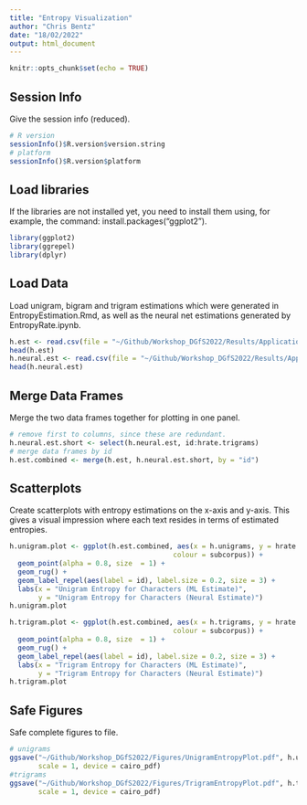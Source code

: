 ```yaml
---
title: "Entropy Visualization"
author: "Chris Bentz"
date: "18/02/2022"
output: html_document
---
```


```r
knitr::opts_chunk$set(echo = TRUE)
```

## Session Info
Give the session info (reduced).
```r
# R version
sessionInfo()$R.version$version.string
# platform
sessionInfo()$R.version$platform 
```

## Load libraries
If the libraries are not installed yet, you need to install them using, for example, the command: install.packages("ggplot2").
```r
library(ggplot2)
library(ggrepel)
library(dplyr)
```

## Load Data
Load unigram, bigram and trigram estimations which were generated in EntropyEstimation.Rmd, as well as the neural net estimations generated by EntropyRate.ipynb.
```r
h.est <- read.csv(file = "~/Github/Workshop_DGfS2022/Results/Application1/entropy_ML.csv")
head(h.est)
h.neural.est <- read.csv(file = "~/Github/Workshop_DGfS2022/Results/Application1/entropy_NeuralNet.csv")
head(h.neural.est)
```

## Merge Data Frames
Merge the two data frames together for plotting in one panel.
```r
# remove first to columns, since these are redundant.
h.neural.est.short <- select(h.neural.est, id:hrate.trigrams)
# merge data frames by id
h.est.combined <- merge(h.est, h.neural.est.short, by = "id")
```

## Scatterplots
Create scatterplots with entropy estimations on the x-axis and y-axis. This gives a visual impression where each text resides in terms of estimated entropies.
```r
h.unigram.plot <- ggplot(h.est.combined, aes(x = h.unigrams, y = hrate.unigrams, 
                                        colour = subcorpus)) + 
  geom_point(alpha = 0.8, size  = 1) +
  geom_rug() +
  geom_label_repel(aes(label = id), label.size = 0.2, size = 3) + 
  labs(x = "Unigram Entropy for Characters (ML Estimate)", 
       y = "Unigram Entropy for Characters (Neural Estimate)")
h.unigram.plot
```

```r
h.trigram.plot <- ggplot(h.est.combined, aes(x = h.trigrams, y = hrate.trigrams, 
                                        colour = subcorpus)) + 
  geom_point(alpha = 0.8, size  = 1) +
  geom_rug() +
  geom_label_repel(aes(label = id), label.size = 0.2, size = 3) + 
  labs(x = "Trigram Entropy for Characters (ML Estimate)", 
       y = "Trigram Entropy for Characters (Neural Estimate)") 
h.trigram.plot
```

## Safe Figures
Safe complete figures to file.
```r
# unigrams
ggsave("~/Github/Workshop_DGfS2022/Figures/UnigramEntropyPlot.pdf", h.unigram.plot, dpi = 300, 
       scale = 1, device = cairo_pdf)
#trigrams
ggsave("~/Github/Workshop_DGfS2022/Figures/TrigramEntropyPlot.pdf", h.trigram.plot, dpi = 300, 
       scale = 1, device = cairo_pdf)
```